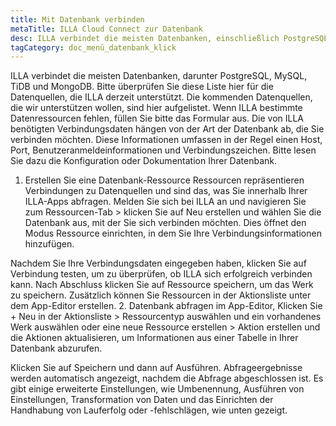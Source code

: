```yaml
---
title: Mit Datenbank verbinden
metaTitle: ILLA Cloud Connect zur Datenbank
desc: ILLA verbindet die meisten Datenbanken, einschließlich PostgreSQL, MySQL, TiDB und MongoDB
tagCategory: doc_menü_datenbank_klick
---
```


ILLA verbindet die meisten Datenbanken, darunter PostgreSQL, MySQL, TiDB und MongoDB. Bitte überprüfen Sie diese Liste hier für die Datenquellen, die ILLA derzeit unterstützt. Die kommenden Datenquellen, die wir unterstützen wollen, sind hier aufgelistet. Wenn ILLA bestimmte Datenressourcen fehlen, füllen Sie bitte das Formular aus.
Die von ILLA benötigten Verbindungsdaten hängen von der Art der Datenbank ab, die Sie verbinden möchten. Diese Informationen umfassen in der Regel einen Host, Port, Benutzeranmeldeinformationen und Verbindungszeichen. Bitte lesen Sie dazu die Konfiguration oder Dokumentation Ihrer Datenbank.

1.  Erstellen Sie eine Datenbank-Ressource
    Ressourcen repräsentieren Verbindungen zu Datenquellen und sind das, was Sie innerhalb Ihrer ILLA-Apps abfragen. Melden Sie sich bei ILLA an und navigieren Sie zum Ressourcen-Tab > klicken Sie auf Neu erstellen und wählen Sie die Datenbank aus, mit der Sie sich verbinden möchten. Dies öffnet den Modus Ressource einrichten, in dem Sie Ihre Verbindungsinformationen hinzufügen.

Nachdem Sie Ihre Verbindungsdaten eingegeben haben, klicken Sie auf Verbindung testen, um zu überprüfen, ob ILLA sich erfolgreich verbinden kann. Nach Abschluss klicken Sie auf Ressource speichern, um das Werk zu speichern. 
Zusätzlich können Sie Ressourcen in der Aktionsliste unter dem App-Editor erstellen. 
2. Datenbank
abfragen im App-Editor, Klicken Sie + Neu in der Aktionsliste > Ressourcentyp auswählen und ein vorhandenes Werk auswählen oder eine neue Ressource erstellen > Aktion erstellen und die Aktionen aktualisieren, um Informationen aus einer Tabelle in Ihrer Datenbank abzurufen.

Klicken Sie auf Speichern und dann auf Ausführen. Abfrageergebnisse werden automatisch angezeigt, nachdem die Abfrage abgeschlossen ist. 
Es gibt einige erweiterte Einstellungen, wie Umbenennung, Ausführen von Einstellungen, Transformation von Daten und das Einrichten der Handhabung von Lauferfolg oder -fehlschlägen, wie unten gezeigt.
